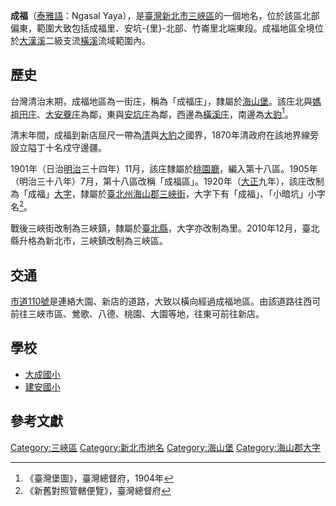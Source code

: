 {{noteTA
|1 = zh-cn:庄; zh-hk:庄; zh-tw:庄;
}}
'''成福'''（[[泰雅語|泰雅語]]：Ngasal Yaya），是[[臺灣|臺灣]][[新北市|新北市]][[三峽區|三峽區]]的一個地名，位於該區北部偏東，範圍大致包括成福里、安坑-{里}-北部、竹崙里北端東段。成福地區全境位於[[大漢溪|大漢溪]]二級支流[[橫溪|橫溪]]流域範圍內。

==歷史==
台灣清治末期，成福地區為一街庄，稱為「成福庄」，隸屬於[[海山堡|海山堡]]。該庄北與[[媽祖田庄|媽祖田庄]]、[[大安藔庄|大安藔庄]]為鄰，東與[[安坑庄|安坑庄]]為鄰，西邊為[[橫溪庄|橫溪庄]]，南邊為[[大豹|大豹]]<ref>《臺灣堡圖》，臺灣總督府，1904年</ref>。

清末年間，成福到新店屈尺一帶為[[大清|清]]與[[大豹|大豹]]之國界，1870年清政府在該地界線旁設立隘丁十名戍守邊疆。

1901年（日治[[明治|明治]]三十四年）11月，該庄隸屬於[[桃園廳|桃園廳]]，編入第十八區。1905年（明治三十八年）7月，第十八區改稱「成福區」。1920年（[[大正|大正]]九年），該庄改制為「成福」[[大字|大字]]，隸屬於[[臺北州|臺北州]][[海山郡|海山郡]][[三峽街|三峽街]]，大字下有「成福」、「小暗坑」小字名<ref>《新舊對照管轄便覽》，臺灣總督府</ref>。

戰後三峽街改制為三峽鎮，隸屬於[[臺北縣|臺北縣]]，大字亦改制為里。2010年12月，臺北縣升格為新北市，三峽鎮改制為三峽區。

==交通==
[[市道110號|市道110號]]是連絡大園、新店的道路，大致以橫向經過成福地區。由該道路往西可前往三峽市區、鶯歌、八德、桃園、大園等地，往東可前往新店。

==學校==
*[[大成國小|大成國小]]
*[[建安國小|建安國小]]

==參考文獻==
{{reflist}}

{{海山郡}}

[[Category:三峽區|Category:三峽區]]
[[Category:新北市地名|Category:新北市地名]]
[[Category:海山堡|Category:海山堡]]
[[Category:海山郡大字|Category:海山郡大字]]